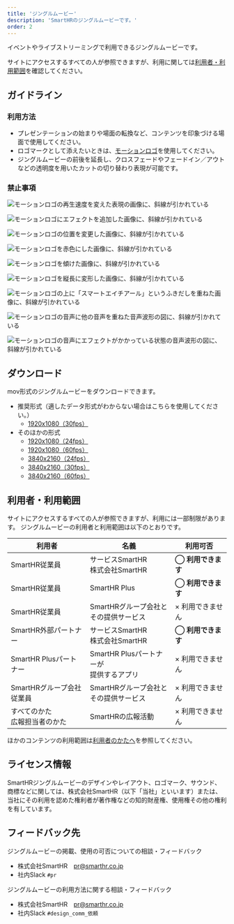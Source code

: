 ```yaml
---
title: 'ジングルムービー'
description: 'SmartHRのジングルムービーです。'
order: 2
---
```



<VideoEmbed
  poster="/images/jingle_movie_thumb.png"
  source="/video/jingle_movie.mp4"
  title="SmartHR jingle movie"
  youtubeUrl="https://www.youtube.com/watch?v=EKpYFkLSIjY"/>

イベントやライブストリーミングで利用できるジングルムービーです。  

サイトにアクセスするすべての人が参照できますが、利用に関しては[利用者・利用範囲](#h2-2)を確認してください。


## ガイドライン
### 利用方法
- プレゼンテーションの始まりや場面の転換など、コンテンツを印象づける場面で使用してください。
- ロゴマークとして添えたいときは、[モーションロゴ](/basics/logos/motion/)を使用してください。
- ジングルムービーの前後を延長し、クロスフェードやフェードイン／アウトなどの透明度を用いたカットの切り替わり表現が可能です。

### 禁止事項
<Grid>
  <ImgWithDesc description="再生速度を変えてはいけない">

  ![モーションロゴの再生速度を変えた表現の画像に、斜線が引かれている](./images/jingle_ng_speed.png)

  </ImgWithDesc>

  <ImgWithDesc description="エフェクトを追加してはいけない">

  ![モーションロゴにエフェクトを追加した画像に、斜線が引かれている](./images/jingle_ng_effect.png)

  </ImgWithDesc>

  <ImgWithDesc description="要素の位置を変えてはいけない">

  ![モーションロゴの位置を変更した画像に、斜線が引かれている](./images/jingle_ng_position.png)

  </ImgWithDesc>

  <ImgWithDesc description="指定カラー以外で表記してはいけない">

  ![モーションロゴを赤色にした画像に、斜線が引かれている](./images/jingle_ng_color.png)

  </ImgWithDesc>

  <ImgWithDesc description="ロゴを傾けてはいけない">

  ![モーションロゴを傾けた画像に、斜線が引かれている](./images/jingle_ng_oblique.png)

  </ImgWithDesc>

  <ImgWithDesc description="変形させてはいけない">

  ![モーションロゴを縦長に変形した画像に、斜線が引かれている](./images/jingle_ng_transform.png)

  </ImgWithDesc>

  <ImgWithDesc description="他要素やマークをロゴの上に重ねてはいけない">

  ![モーションロゴの上に「スマートエイチアール」というふきだしを重ねた画像に、斜線が引かれている](./images/jingle_ng_other.png)

  </ImgWithDesc>

  <ImgWithDesc description="他の音声を重ねてはいけない">

  ![モーションロゴの音声に他の音声を重ねた音声波形の図に、斜線が引かれている](./images/jingle_ng_overlap.png)

  </ImgWithDesc>

  <ImgWithDesc description="音声にエフェクトを追加してはいけない">

  ![モーションロゴの音声にエフェクトがかかっている状態の音声波形の図に、斜線が引かれている](./images/jingle_ng_sound_effect.png)

  </ImgWithDesc>
</Grid>

## ダウンロード
mov形式のジングルムービーをダウンロードできます。
- 推奨形式（適したデータ形式がわからない場合はこちらを使用してください。）
    - [1920x1080（30fps）](/SmartHR_JingleMovie_1920×1080_30fps.zip)
- そのほかの形式
    - [1920x1080（24fps）](/SmartHR_JingleMovie_1920×1080_24fps.zip)
    - [1920x1080（60fps）](/SmartHR_JingleMovie_1920×1080_60fps.zip)
    - [3840x2160（24fps）](/SmartHR_JingleMovie_3840×2160_24fps.zip)
    - [3840x2160（30fps）](/SmartHR_JingleMovie_3840×2160_30fps.zip)
    - [3840x2160（60fps）](/SmartHR_JingleMovie_3840x2160_60fps.zip)

## 利用者・利用範囲

サイトにアクセスするすべての人が参照できますが、利用には一部制限があります。
ジングルムービーの利用者と利用範囲は以下のとおりです。

  <table>
    <thead>
      <tr>
        <th>利用者</th>
        <th>名義</th>
        <th>利用可否</th>
      </tr>
    </thead>
    <tbody>
      <tr>
        <td>SmartHR従業員</td>
        <td>サービスSmartHR<br/>株式会社SmartHR</td>
        <td><strong>◯ 利用できます</strong></td>
      </tr>
      <tr>
        <td>SmartHR従業員</td>
        <td>SmartHR Plus</td>
        <td><strong>◯ 利用できます</strong></td>
      </tr>
      <tr>
        <td>SmartHR従業員</td>
        <td>SmartHRグループ会社と<br/>その提供サービス</td>
        <td>× 利用できません</td>
      </tr>
      <tr>
        <td>SmartHR外部パートナー</td>
        <td>サービスSmartHR<br/>株式会社SmartHR</td>
        <td><strong>◯ 利用できます</strong></td>
      </tr>
      <tr>
        <td>SmartHR Plusパートナー</td>
        <td>SmartHR Plusパートナーが<br/>提供するアプリ</td>
        <td>× 利用できません</td>
      </tr>
      <tr>
        <td>SmartHRグループ会社<br/>従業員</td>
        <td>SmartHRグループ会社と<br/>その提供サービス</td>
        <td>× 利用できません</td>
      </tr>
      <tr>
        <td>すべてのかた<br/>広報担当者のかた</td>
        <td>SmartHRの広報活動</td>
        <td>× 利用できません</td>
      </tr>
    </tbody>
  </table>

ほかのコンテンツの利用範囲は[利用者のかたへ](/introduction/user/)を参照してください。


## ライセンス情報
SmartHRジングルムービーのデザインやレイアウト、ロゴマーク、サウンド、商標などに関しては、株式会社SmartHR（以下「当社」といいます）または、当社にその利用を認めた権利者が著作権などの知的財産権、使用権その他の権利を有しています。

## フィードバック先
ジングルムービーの掲載、使用の可否についての相談・フィードバック
- 株式会社SmartHR　pr@smarthr.co.jp
- 社内Slack `#pr`

ジングルムービーの利用方法に関する相談・フィードバック
- 株式会社SmartHR　pr@smarthr.co.jp
- 社内Slack `#design_comm_依頼`
